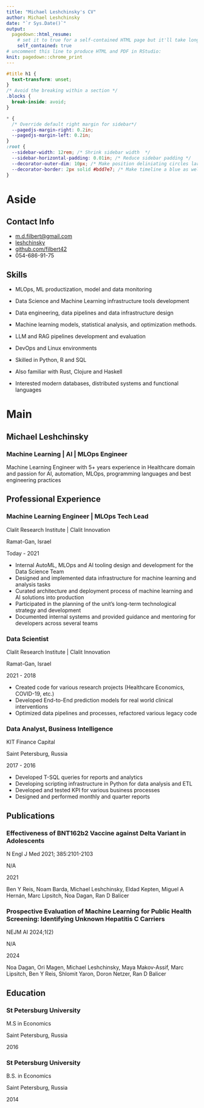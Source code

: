 ```yaml
---
title: "Michael Leshchinsky's CV"
author: Michael Leshchinsky
date: "`r Sys.Date()`"
output:
  pagedown::html_resume:
    # set it to true for a self-contained HTML page but it'll take longer to render
    self_contained: true
# uncomment this line to produce HTML and PDF in RStudio:
knit: pagedown::chrome_print
---
```


```css
#title h1 {
  text-transform: unset;
}
/* Avoid the breaking within a section */
.blocks {
  break-inside: avoid;
}

* {
  /* Override default right margin for sidebar*/
  --pagedjs-margin-right: 0.2in;
  --pagedjs-margin-left: 0.2in;
}
:root {
  --sidebar-width: 12rem; /* Shrink sidebar width  */
  --sidebar-horizontal-padding: 0.01in; /* Reduce sidebar padding */
  --decorator-outer-dim: 10px; /* Make position deliniating circles larger */
  --decorator-border: 2px solid #bdd7e7; /* Make timeline a blue as well*/
}
```

Aside
================================================================================

Contact Info {#contact}
--------------------------------------------------------------------------------

- <i class="fa fa-envelope"></i> [m.d.filbert@gmail.com](mailto:m.d.filbert@gmail.com)
- <i class="fab fa-linkedin"></i> [leshchinsky](https://www.linkedin.com/in/leshchinsky)
- <i class="fa fa-github"></i> [github.com/filbert42](https://github.com/filbert42)
- <i class="fa fa-phone"></i> 054-686-91-75


Skills {#skills}
--------------------------------------------------------------------------------

- MLOps, ML productization, model and data monitoring 

- Data Science and Machine Learning infrastructure tools development

- Data engineering, data pipelines and data infrastructure design

- Machine learning models, statistical analysis, and optimization methods.

- LLM and RAG pipelines development and evaluation

- DevOps and Linux environments

- Skilled in Python, R and SQL

- Also familiar with Rust, Clojure and Haskell

- Interested modern databases, distributed systems and functional languages


Main
================================================================================

Michael Leshchinsky {#title}
--------------------------------------------------------------------------------

### Machine Learning \| AI \| MLOps Engineer

Machine Learning Engineer with 5+ years experience in Healthcare domain and passion for AI, automation, MLOps, programming languages and best engineering practices

Professional Experience {data-icon=laptop}
--------------------------------------------------------------------------------

### Machine Learning Engineer \| MLOps Tech Lead

Clalit Research Institute \| Clalit Innovation

Ramat-Gan, Israel

Today - 2021

-   Internal AutoML, MLOps and AI tooling design and development for the Data Science Team
-   Designed and implemented data infrastructure for machine learning and analysis tasks
-   Curated architecture and deployment process of machine learning and AI solutions into production
-   Participated in the planning of the unit's long-term technological strategy and development
-   Documented internal systems and provided guidance and mentoring for developers across several teams

### Data Scientist

Clalit Research Institute \| Clalit Innovation

Ramat-Gan, Israel

2021 - 2018

-   Created code for various research projects (Healthcare Economics, COVID-19, etc.)
-   Developed End-to-End prediction models for real world clinical interventions
-   Optimized data pipelines and processes, refactored various legacy code

### Data Analyst, Business Intelligence

KIT Finance Capital

Saint Petersburg, Russia

2017 - 2016

- Developed T-SQL queries for reports and analytics 
- Developing scripting infrastructure in Python for data analysis and ETL
- Developed and tested KPI for various business processes
- Designed and performed monthly and quarter reports

Publications {data-icon=file}
--------------------------------------------------------------------------------

### Effectiveness of BNT162b2 Vaccine against Delta Variant in Adolescents

N Engl J Med 2021; 385:2101-2103

N/A

2021

Ben Y Reis, Noam Barda, Michael Leshchinsky, Eldad Kepten, Miguel A Hernán, Marc Lipsitch, Noa Dagan, Ran D Balicer

### Prospective Evaluation of Machine Learning for Public Health Screening: Identifying Unknown Hepatitis C Carriers

NEJM AI 2024;1(2)

N/A

2024

Noa Dagan, Ori Magen, Michael Leshchinsky, Maya Makov-Assif, Marc Lipsitch, Ben Y Reis, Shlomit Yaron, Doron Netzer, Ran D Balicer

Education {data-icon=graduation-cap data-concise=true}
--------------------------------------------------------------------------------

### St Petersburg University

M.S in Economics

Saint Petersburg, Russia

2016

### St Petersburg University

B.S. in Economics

Saint Petersburg, Russia

2014
